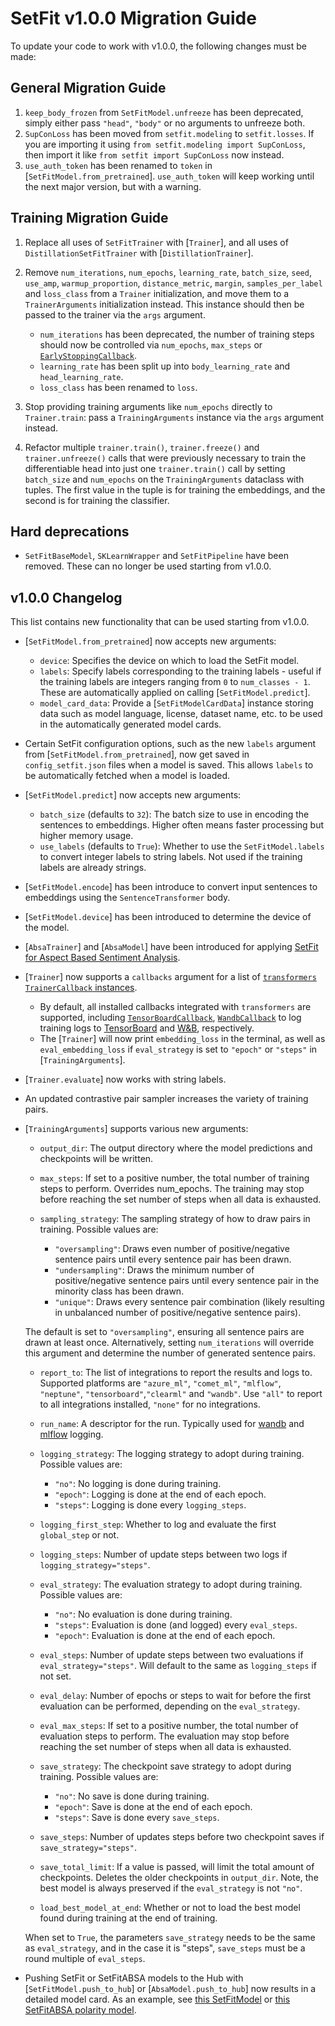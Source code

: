 
# SetFit v1.0.0 Migration Guide

To update your code to work with v1.0.0, the following changes must be made:

## General Migration Guide

1. `keep_body_frozen` from `SetFitModel.unfreeze` has been deprecated, simply either pass `"head"`, `"body"` or no arguments to unfreeze both.
2. `SupConLoss` has been moved from `setfit.modeling` to `setfit.losses`. If you are importing it using `from setfit.modeling import SupConLoss`, then import it like `from setfit import SupConLoss` now instead.
3. `use_auth_token` has been renamed to `token` in [`SetFitModel.from_pretrained`]. `use_auth_token` will keep working until the next major version, but with a warning.

## Training Migration Guide

1. Replace all uses of `SetFitTrainer` with [`Trainer`], and all uses of `DistillationSetFitTrainer` with [`DistillationTrainer`].
2. Remove `num_iterations`, `num_epochs`, `learning_rate`, `batch_size`, `seed`, `use_amp`, `warmup_proportion`, `distance_metric`, `margin`, `samples_per_label` and `loss_class` from a `Trainer` initialization, and move them to a `TrainerArguments` initialization instead. This instance should then be passed to the trainer via the `args` argument.

    * `num_iterations` has been deprecated, the number of training steps should now be controlled via `num_epochs`, `max_steps` or [`EarlyStoppingCallback`](https://huggingface.co/docs/transformers/main_classes/callback#transformers.EarlyStoppingCallback).
    * `learning_rate` has been split up into `body_learning_rate` and `head_learning_rate`.
    * `loss_class` has been renamed to `loss`.

3. Stop providing training arguments like `num_epochs` directly to `Trainer.train`: pass a `TrainingArguments` instance via the `args` argument instead.
4. Refactor multiple `trainer.train()`, `trainer.freeze()` and `trainer.unfreeze()` calls that were previously necessary to train the differentiable head into just one `trainer.train()` call by setting `batch_size` and `num_epochs` on the `TrainingArguments` dataclass with tuples. The first value in the tuple is for training the embeddings, and the second is for training the classifier. 

## Hard deprecations

* `SetFitBaseModel`, `SKLearnWrapper` and `SetFitPipeline` have been removed. These can no longer be used starting from v1.0.0.

## v1.0.0 Changelog

This list contains new functionality that can be used starting from v1.0.0.

* [`SetFitModel.from_pretrained`] now accepts new arguments:
    * `device`: Specifies the device on which to load the SetFit model.
    * `labels`: Specify labels corresponding to the training labels - useful if the training labels are integers ranging from `0` to `num_classes - 1`. These are automatically applied on calling [`SetFitModel.predict`].
    * `model_card_data`: Provide a [`SetFitModelCardData`] instance storing data such as model language, license, dataset name, etc. to be used in the automatically generated model cards.
* Certain SetFit configuration options, such as the new `labels` argument from [`SetFitModel.from_pretrained`], now get saved in `config_setfit.json` files when a model is saved. This allows `labels` to be automatically fetched when a model is loaded.
* [`SetFitModel.predict`] now accepts new arguments:
    * `batch_size` (defaults to `32`): The batch size to use in encoding the sentences to embeddings. Higher often means faster processing but higher memory usage.
    * `use_labels` (defaults to `True`): Whether to use the `SetFitModel.labels` to convert integer labels to string labels. Not used if the training labels are already strings.
* [`SetFitModel.encode`] has been introduce to convert input sentences to embeddings using the `SentenceTransformer` body.
* [`SetFitModel.device`] has been introduced to determine the device of the model.
* [`AbsaTrainer`] and [`AbsaModel`] have been introduced for applying [SetFit for Aspect Based Sentiment Analysis](absa).
* [`Trainer`] now supports a `callbacks` argument for a list of [`transformers` `TrainerCallback` instances](https://huggingface.co/docs/transformers/main/en/main_classes/callback).
    * By default, all installed callbacks integrated with `transformers` are supported, including [`TensorBoardCallback`](https://huggingface.co/docs/transformers/main/en/main_classes/callback#transformers.integrations.TensorBoardCallback), [`WandbCallback`](https://huggingface.co/docs/transformers/main/en/main_classes/callback#transformers.integrations.WandbCallback) to log training logs to [TensorBoard](https://www.tensorflow.org/tensorboard) and [W&B](https://wandb.ai), respectively.
    * The [`Trainer`] will now print `embedding_loss` in the terminal, as well as `eval_embedding_loss` if `eval_strategy` is set to `"epoch"` or `"steps"` in [`TrainingArguments`].
* [`Trainer.evaluate`] now works with string labels.
* An updated contrastive pair sampler increases the variety of training pairs.
* [`TrainingArguments`] supports various new arguments:
    * `output_dir`: The output directory where the model predictions and checkpoints will be written.
    * `max_steps`: If set to a positive number, the total number of training steps to perform. Overrides num_epochs. The training may stop before reaching the set number of steps when all data is exhausted.
    * `sampling_strategy`: The sampling strategy of how to draw pairs in training. Possible values are:

        * `"oversampling"`: Draws even number of positive/negative sentence pairs until every sentence pair has been drawn.
        * `"undersampling"`: Draws the minimum number of positive/negative sentence pairs until every sentence pair in the minority class has been drawn.
        * `"unique"`: Draws every sentence pair combination (likely resulting in unbalanced number of positive/negative sentence pairs).

    The default is set to `"oversampling"`, ensuring all sentence pairs are drawn at least once. Alternatively, setting `num_iterations` will override this argument and determine the number of generated sentence pairs.
    * `report_to`: The list of integrations to report the results and logs to. Supported platforms are `"azure_ml"`, `"comet_ml"`, `"mlflow"`, `"neptune"`, `"tensorboard"`,`"clearml"` and `"wandb"`. Use `"all"` to report to all integrations installed, `"none"` for no integrations.
    * `run_name`: A descriptor for the run. Typically used for [wandb](https://wandb.ai/) and [mlflow](https://www.mlflow.org/) logging.
    * `logging_strategy`: The logging strategy to adopt during training. Possible values are:

        - `"no"`: No logging is done during training.
        - `"epoch"`: Logging is done at the end of each epoch.
        - `"steps"`: Logging is done every `logging_steps`.

    * `logging_first_step`: Whether to log and evaluate the first `global_step` or not.
    * `logging_steps`: Number of update steps between two logs if `logging_strategy="steps"`.
    * `eval_strategy`: The evaluation strategy to adopt during training. Possible values are:

        - `"no"`: No evaluation is done during training.
        - `"steps"`: Evaluation is done (and logged) every `eval_steps`.
        - `"epoch"`: Evaluation is done at the end of each epoch.

    * `eval_steps`: Number of update steps between two evaluations if `eval_strategy="steps"`. Will default to the same as `logging_steps` if not set.
    * `eval_delay`: Number of epochs or steps to wait for before the first evaluation can be performed, depending on the `eval_strategy`.
    * `eval_max_steps`: If set to a positive number, the total number of evaluation steps to perform. The evaluation may stop before reaching the set number of steps when all data is exhausted.
    * `save_strategy`: The checkpoint save strategy to adopt during training. Possible values are:

        - `"no"`: No save is done during training.
        - `"epoch"`: Save is done at the end of each epoch.
        - `"steps"`: Save is done every `save_steps`.

    * `save_steps`: Number of updates steps before two checkpoint saves if `save_strategy="steps"`.
    * `save_total_limit`: If a value is passed, will limit the total amount of checkpoints. Deletes the older checkpoints in `output_dir`. Note, the best model is always preserved if the `eval_strategy` is not `"no"`.
    * `load_best_model_at_end`: Whether or not to load the best model found during training at the end of training.

    <Tip>

    When set to `True`, the parameters `save_strategy` needs to be the same as `eval_strategy`, and in
    the case it is "steps", `save_steps` must be a round multiple of `eval_steps`.

    </Tip>
* Pushing SetFit or SetFitABSA models to the Hub with [`SetFitModel.push_to_hub`] or [`AbsaModel.push_to_hub`] now results in a detailed model card. As an example, see [this SetFitModel](https://huggingface.co/tomaarsen/setfit-paraphrase-mpnet-base-v2-sst2-8-shot) or [this SetFitABSA polarity model](https://huggingface.co/tomaarsen/setfit-absa-bge-small-en-v1.5-restaurants-polarity).